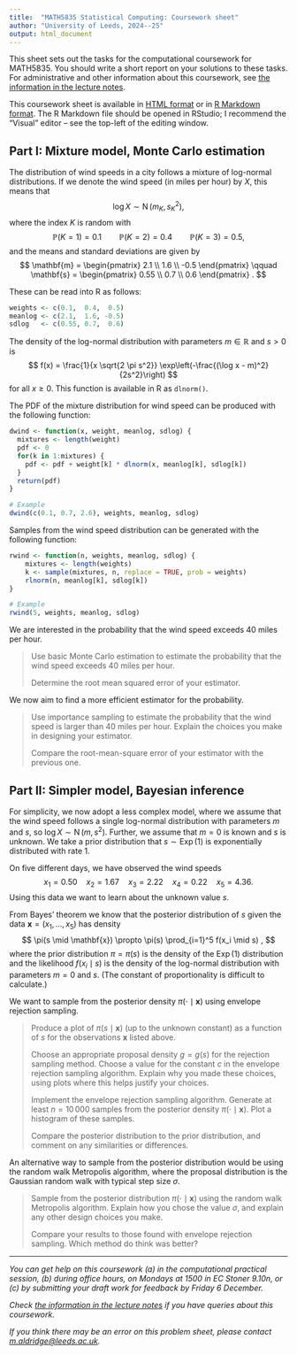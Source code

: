 ```yaml
---
title:  "MATH5835 Statistical Computing: Coursework sheet"
author: "University of Leeds, 2024--25"
output: html_document
---
```


This sheet sets out the tasks for the computational coursework for MATH5835. You should write a short report on your solutions to these tasks. For administrative and other information about this coursework, see [the information in the lecture notes](https://mpaldridge.github.io/math5835/coursework/coursework.html).

This coursework sheet is available in [HTML format](https://mpaldridge.github.io/math5835/coursework/math5835-coursework.html) or in [R Markdown format](https://mpaldridge.github.io/math5835/coursework/math5835-coursework.Rmd). The R Markdown file should be opened in RStudio; I recommend the "Visual" editor -- see the top-left of the editing window.

## Part I: Mixture model, Monte Carlo estimation

The distribution of wind speeds in a city follows a mixture of log-normal distributions. If we denote the wind speed (in miles per hour) by $X$, this means that $$ \log X \sim \operatorname{N}(m_K, s_K^2) , $$ where the index $K$ is random with $$ \mathbb{P}(K = 1) = 0.1 \qquad \mathbb{P}(K = 2) = 0.4 \qquad \mathbb{P}(K = 3) = 0.5 , $$ and the means and standard deviations are given by $$ \mathbf{m} = \begin{pmatrix} 2.1 \\ 1.6 \\ -0.5 \end{pmatrix} \qquad \mathbf{s} = \begin{pmatrix} 0.55 \\ 0.7 \\ 0.6 \end{pmatrix} . $$

These can be read into R as follows:

```r
weights <- c(0.1,  0.4,  0.5)
meanlog <- c(2.1,  1.6, -0.5)
sdlog   <- c(0.55, 0.7,  0.6)
```

The density of the log-normal distribution with parameters $m \in \mathbb{R}$ and $s > 0$ is $$ f(x) = \frac{1}{x \sqrt{2 \pi s^2}} \exp\left(-\frac{(\log x - m)^2}{2s^2}\right) $$ for all $x \geq 0$. This function is available in R as `dlnorm()`.

The PDF of the mixture distribution for wind speed can be produced with the following function:

```r
dwind <- function(x, weight, meanlog, sdlog) {
  mixtures <- length(weight)
  pdf <- 0
  for(k in 1:mixtures) {
    pdf <- pdf + weight[k] * dlnorm(x, meanlog[k], sdlog[k])
  }
  return(pdf)
}

# Example
dwind(c(0.1, 0.7, 2.6), weights, meanlog, sdlog)
```

Samples from the wind speed distribution can be generated with the following function:

```r
rwind <- function(n, weights, meanlog, sdlog) {
    mixtures <- length(weights)
    k <- sample(mixtures, n, replace = TRUE, prob = weights)
    rlnorm(n, meanlog[k], sdlog[k])
}

# Example
rwind(5, weights, meanlog, sdlog)
```

We are interested in the probability that the wind speed exceeds 40 miles per hour.

> Use basic Monte Carlo estimation to estimate the probability that the wind speed exceeds 40 miles per hour.
>
> Determine the root mean squared error of your estimator.

We now aim to find a more efficient estimator for the probability.

> Use importance sampling to estimate the probability that the wind speed is larger than 40 miles per hour. Explain the choices you make in designing your estimator.
>
> Compare the root-mean-square error of your estimator with the previous one.

## Part II: Simpler model, Bayesian inference

For simplicity, we now adopt a less complex model, where we assume that the wind speed follows a single log-normal distribution with parameters $m$ and $s$, so $\log X \sim \operatorname{N}(m, s^2)$. Further, we assume that $m = 0$ is known and $s$ is unknown. We take a prior distribution that $s \sim \operatorname{Exp}(1)$ is exponentially distributed with rate 1.

On five different days, we have observed the wind speeds $$ x_1 = 0.50 \quad x_2 = 1.67 \quad x_3 = 2.22 \quad x_4 = 0.22 \quad x_5 = 4.36 . $$ Using this data we want to learn about the unknown value $s$.

From Bayes' theorem we know that the posterior distribution of $s$ given the data $\mathbf{x} = (x_1, \dots, x_5)$ has density $$ \pi(s \mid \mathbf{x}) \propto \pi(s) \prod_{i=1}^5 f(x_i \mid s) , $$ where the prior distribution $\pi = \pi(s)$ is the density of the $\operatorname{Exp}(1)$ distribution and the likelihood $f(x_i \mid s)$ is the density of the log-normal distribution with parameters $m = 0$ and $s$. (The constant of proportionality is difficult to calculate.)

We want to sample from the posterior density $\pi(\cdot \mid \mathbf{x})$ using envelope rejection sampling.

> Produce a plot of $\pi(s \mid \mathbf{x})$ (up to the unknown constant) as a function of $s$ for the observations $\mathbf{x}$ listed above.
>
> Choose an appropriate proposal density $g = g(s)$ for the rejection sampling method. Choose a value for the constant $c$ in the envelope rejection sampling algorithm. Explain why you made these choices, using plots where this helps justify your choices.
>
> Implement the envelope rejection sampling algorithm. Generate at least $n = 10\,000$ samples from the posterior density $\pi(\cdot \mid \mathbf{x})$. Plot a histogram of these samples.
>
> Compare the posterior distribution to the prior distribution, and comment on any similarities or differences.

An alternative way to sample from the posterior distribution would be using the random walk Metropolis algorithm, where the proposal distribution is the Gaussian random walk with typical step size $\sigma$.

> Sample from the posterior distribution $\pi(\cdot \mid \mathbf{x})$ using the random walk Metropolis algorithm. Explain how you chose the value $\sigma$, and explain any other design choices you make.
>
> Compare your results to those found with envelope rejection sampling. Which method do think was better?

------------------------------------------------------------------------

*You can get help on this coursework (a) in the computational practical session, (b) during office hours, on Mondays at 1500 in EC Stoner 9.10n, or (c) by submitting your draft work for feedback by Friday 6 December.*

*Check [the information in the lecture notes](https://mpaldridge.github.io/math5835/coursework/coursework.html) if you have queries about this coursework.*

*If you think there may be an error on this problem sheet, please contact [m.aldridge\@leeds.ac.uk](mailto:m.aldridge@leeds.ac.uk){.email}.*
